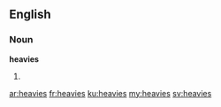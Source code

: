==English==

===Noun===
'''heavies'''

# {{plural of|[[heavy]]}}

[[ar:heavies]]
[[fr:heavies]]
[[ku:heavies]]
[[my:heavies]]
[[sv:heavies]]